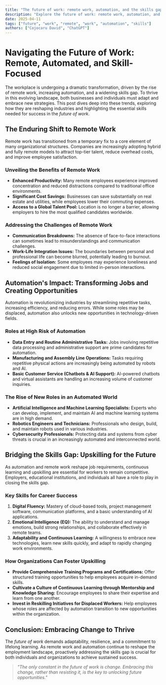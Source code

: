 ```yaml
---
title: "The future of work: remote work, automation, and the skills gap"
description: "Explore the future of work: remote work, automation, and the skills gap in this detailed guide, offering insights, strategies, and practical tips to enhance your understanding and application of the topic."
date: 2025-04-11
tags: ["future", "work", "remote", "work", "automation", "skills"]
authors: ["Cojocaru David", "ChatGPT"]
---
```


# Navigating the Future of Work: Remote, Automated, and Skill-Focused

The workplace is undergoing a dramatic transformation, driven by the rise of remote work, increasing automation, and a widening skills gap. To thrive in this evolving landscape, both businesses and individuals must adapt and embrace new strategies. This post dives deep into these trends, exploring how they are reshaping industries and highlighting the essential skills needed for success in the _future of work_.

## The Enduring Shift to Remote Work

Remote work has transitioned from a temporary fix to a core element of many organizational structures. Companies are increasingly adopting hybrid and fully remote models to attract top-tier talent, reduce overhead costs, and improve employee satisfaction.

### Unveiling the Benefits of Remote Work

- **Enhanced Productivity:** Many remote employees experience improved concentration and reduced distractions compared to traditional office environments.
- **Significant Cost Savings:** Businesses can save substantially on real estate and utilities, while employees lower their commuting expenses.
- **Access to a Global Talent Pool:** Location is no longer a barrier, allowing employers to hire the most qualified candidates worldwide.

### Addressing the Challenges of Remote Work

- **Communication Breakdowns:** The absence of face-to-face interactions can sometimes lead to misunderstandings and communication challenges.
- **Work-Life Integration Issues:** The boundaries between personal and professional life can become blurred, potentially leading to burnout.
- **Feelings of Isolation:** Some employees may experience loneliness and reduced social engagement due to limited in-person interactions.

## Automation's Impact: Transforming Jobs and Creating Opportunities

Automation is revolutionizing industries by streamlining repetitive tasks, increasing efficiency, and reducing errors. While some roles may be displaced, automation also unlocks new opportunities in technology-driven fields.

### Roles at High Risk of Automation

- **Data Entry and Routine Administrative Tasks:** Jobs involving repetitive data processing and administrative support are prime candidates for automation.
- **Manufacturing and Assembly Line Operations:** Tasks requiring repetitive physical actions are increasingly being automated by robots and AI.
- **Basic Customer Service (Chatbots & AI Support):** AI-powered chatbots and virtual assistants are handling an increasing volume of customer inquiries.

### The Rise of New Roles in an Automated World

- **Artificial Intelligence and Machine Learning Specialists:** Experts who can develop, implement, and maintain AI and machine learning systems are in high demand.
- **Robotics Engineers and Technicians:** Professionals who design, build, and maintain robots used in various industries.
- **Cybersecurity Professionals:** Protecting data and systems from cyber threats is crucial in an increasingly automated and interconnected world.

## Bridging the Skills Gap: Upskilling for the Future

As automation and remote work reshape job requirements, continuous learning and upskilling are essential for workers to remain competitive. Employers, educational institutions, and individuals all have a role to play in closing the skills gap.

### Key Skills for Career Success

1.  **Digital Fluency:** Mastery of cloud-based tools, project management software, communication platforms, and a basic understanding of AI applications.
2.  **Emotional Intelligence (EQ):** The ability to understand and manage emotions, build strong relationships, and collaborate effectively in remote teams.
3.  **Adaptability and Continuous Learning:** A willingness to embrace new technologies, learn new skills quickly, and adapt to rapidly changing work environments.

### How Organizations Can Foster Upskilling

- **Provide Comprehensive Training Programs and Certifications:** Offer structured training opportunities to help employees acquire in-demand skills.
- **Cultivate a Culture of Continuous Learning through Mentorship and Knowledge Sharing:** Encourage employees to share their expertise and learn from one another.
- **Invest in Reskilling Initiatives for Displaced Workers:** Help employees whose roles are affected by automation transition to new opportunities within the organization.

## Conclusion: Embracing Change to Thrive

The _future of work_ demands adaptability, resilience, and a commitment to lifelong learning. As remote work and automation continue to reshape the employment landscape, proactively addressing the skills gap is crucial for both individuals and organizations to achieve sustained success.

> _"The only constant in the future of work is change. Embracing this change, rather than resisting it, is the key to unlocking future opportunities."_

